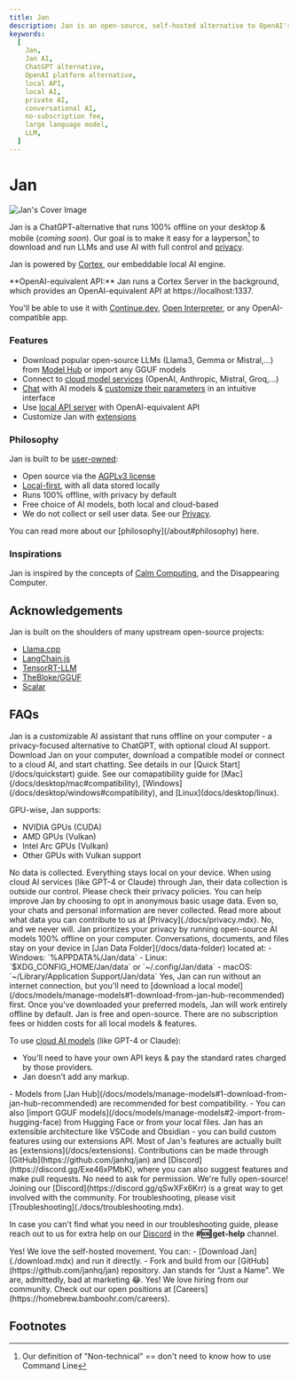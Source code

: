 ```yaml
---
title: Jan
description: Jan is an open-source, self-hosted alternative to OpenAI's platform - build and run AI on your own desktop or server.
keywords:
  [
    Jan,
    Jan AI,
    ChatGPT alternative,
    OpenAI platform alternative,
    local API,
    local AI,
    private AI,
    conversational AI,
    no-subscription fee,
    large language model,
    LLM,
  ]
---
```



# Jan

![Jan's Cover Image](./_assets/jan-app.png)


Jan is a ChatGPT-alternative that runs 100% offline on your desktop & mobile (*coming soon*). Our goal is to make it easy for a layperson[^1] to download and run LLMs and use AI with full control and [privacy](https://www.reuters.com/legal/legalindustry/privacy-paradox-with-ai-2023-10-31/).

Jan is powered by [Cortex](https://cortex.so/), our embeddable local AI engine. 

<Callout>
**OpenAI-equivalent API:** Jan runs a Cortex Server in the background, which provides an OpenAI-equivalent API at https://localhost:1337. 

You'll be able to use it with [Continue.dev](https://jan.ai/integrations/coding/vscode), [Open Interpreter](https://jan.ai/integrations/function-calling/interpreter), or any OpenAI-compatible app.
</Callout>

### Features

- Download popular open-source LLMs (Llama3, Gemma or Mistral,...) from [Model Hub](./docs/models/manage-models.mdx) or import any GGUF models
- Connect to [cloud model services](/docs/remote-models/openai) (OpenAI, Anthropic, Mistral, Groq,...)
- [Chat](./docs/threads.mdx) with AI models & [customize their parameters](./docs/models/model-parameters.mdx) in an intuitive interface
- Use [local API server](https://jan.ai/api-reference) with OpenAI-equivalent API
- Customize Jan with [extensions](/docs/extensions)

### Philosophy

Jan is built to be [user-owned](about#-user-owned):
- Open source via the [AGPLv3 license](https://github.com/janhq/jan/blob/dev/LICENSE)
- [Local-first](https://www.inkandswitch.com/local-first/), with all data stored locally
- Runs 100% offline, with privacy by default
- Free choice of AI models, both local and cloud-based
- We do not collect or sell user data. See our [Privacy](/privacy).

<Callout>
  You can read more about our [philosophy](/about#philosophy) here. 
</Callout>

### Inspirations

Jan is inspired by the concepts of [Calm Computing](https://en.wikipedia.org/wiki/Calm_technology), and the Disappearing Computer. 

## Acknowledgements

Jan is built on the shoulders of many upstream open-source projects: 

- [Llama.cpp](https://github.com/ggerganov/llama.cpp/blob/master/LICENSE)
- [LangChain.js](https://github.com/langchain-ai/langchainjs/blob/main/LICENSE)
- [TensorRT-LLM](https://github.com/NVIDIA/TensorRT-LLM/blob/main/LICENSE)
- [TheBloke/GGUF](https://huggingface.co/TheBloke)
- [Scalar](https://github.com/scalar/scalar)

## FAQs

<FAQBox title="What is Jan?">
  Jan is a customizable AI assistant that runs offline on your computer - a privacy-focused alternative to ChatGPT, with optional cloud AI support.
</FAQBox>

<FAQBox title="How do I use Jan?">
  Download Jan on your computer, download a compatible model or connect to a cloud AI, and start chatting. See details in our [Quick Start](/docs/quickstart) guide.
</FAQBox>

<FAQBox title="Is Jan compatible with my operating system?">
  See our comapatibility guide for [Mac](/docs/desktop/mac#compatibility), [Windows](/docs/desktop/windows#compatibility), and [Linux](docs/desktop/linux).
  
  GPU-wise, Jan supports:
  - NVIDIA GPUs (CUDA)
  - AMD GPUs (Vulkan)
  - Intel Arc GPUs (Vulkan) 
  - Other GPUs with Vulkan support

  
</FAQBox>

<FAQBox title="Does Jan use my data?">
 No data is collected. Everything stays local on your device.
 <Callout type="warning">
When using cloud AI services (like GPT-4 or Claude) through Jan, their data collection is outside our control. Please check their privacy policies.
</Callout>
 You can help improve Jan by choosing to opt in anonymous basic usage data. Even so, your chats and personal information are never collected. Read more about what data you can contribute to us at [Privacy](./docs/privacy.mdx).
</FAQBox>


<FAQBox title="Do you sell my data?">
  No, and we never will.
</FAQBox>

<FAQBox title="How does Jan ensure my data remains private?">
  Jan prioritizes your privacy by running open-source AI models 100% offline on your computer. Conversations, documents, and files stay on your device in [Jan Data Folder](/docs/data-folder) located at:
  - Windows: `%APPDATA%/Jan/data`
  - Linux: `$XDG_CONFIG_HOME/Jan/data` or `~/.config/Jan/data`
  - macOS: `~/Library/Application Support/Jan/data`
</FAQBox>

<FAQBox title="Can I use Jan without an internet connection?">
  Yes, Jan can run without an internet connection, but you'll need to [download a local model](/docs/models/manage-models#1-download-from-jan-hub-recommended) first. Once you've downloaded your preferred models, Jan will work entirely offline by default.
</FAQBox>

<FAQBox title="Are there any costs associated with using Jan?">
  Jan is free and open-source. There are no subscription fees or hidden costs for all local models & features.
  
  To use [cloud AI models](/docs/models/manage-models#cloud-model) (like GPT-4 or Claude):
  - You'll need to have your own API keys & pay the standard rates charged by those providers.
  - Jan doesn't add any markup.

</FAQBox>
<FAQBox title="What types of AI models can I download or import with Jan?">
  - Models from [Jan Hub](/docs/models/manage-models#1-download-from-jan-hub-recommended) are recommended for best compatibility.
  - You can also [import GGUF models](/docs/models/manage-models#2-import-from-hugging-face) from Hugging Face or from your local files.
</FAQBox>

<FAQBox title="How do I customize Jan using the programmable API?">
Jan has an extensible architecture like VSCode and Obsidian - you can build custom features using our extensions API. Most of Jan's features are actually built as [extensions](/docs/extensions).
</FAQBox>

<FAQBox title="How can I contribute to Jan's development or suggest features?">
  Contributions can be made through [GitHub](https://github.com/janhq/jan) and [Discord](https://discord.gg/Exe46xPMbK), where you can also suggest features and make pull requests. No need to ask for permission. We're fully open-source!
</FAQBox>

<FAQBox title="How can I get involved with the Jan community?">
  Joining our [Discord](https://discord.gg/qSwXFx6Krr) is a great way to get involved with the community.
</FAQBox>

<FAQBox title="How do I troubleshoot issues with installing or using Jan?">
  For troubleshooting, please visit [Troubleshooting](./docs/troubleshooting.mdx).
  
  In case you can't find what you need in our troubleshooting guide, please reach out to us for extra help on our [Discord](https://discord.com/invite/FTk2MvZwJH) in the **#🆘|get-help** channel.
</FAQBox>

<FAQBox title="Can I self-host?">
  Yes! We love the self-hosted movement. You can:
  - [Download Jan](./download.mdx) and run it directly.
  - Fork and build from our [GitHub](https://github.com/janhq/jan) repository.
</FAQBox>

<FAQBox title="What does Jan stand for?">
  Jan stands for “Just a Name". We are, admittedly, bad at marketing 😂.
</FAQBox>

<FAQBox title="Are you hiring?">
  Yes! We love hiring from our community. Check out our open positions at [Careers](https://homebrew.bamboohr.com/careers).
</FAQBox>


## Footnotes 

[^1]: Our definition of "Non-technical" == don't need to know how to use Command Line
